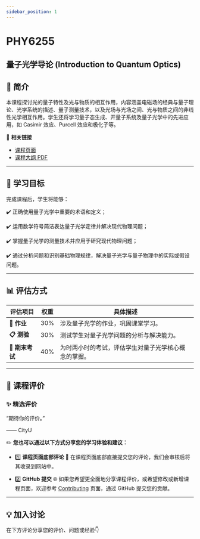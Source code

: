 ```yaml
---
sidebar_position: 1
---
```


# PHY6255
## 量子光学导论 (Introduction to Quantum Optics)

## **📘 简介**
本课程探讨光的量子特性及光与物质的相互作用，内容涵盖电磁场的经典与量子理论、光学系统的描述、量子测量技术，以及光场与光场之间、光与物质之间的非线性光学相互作用。学生还将学习量子态生成、开量子系统及量子光学中的先进应用，如 Casimir 效应、Purcell 效应和极化子等。

🔗 **相关链接**
- [课程页面](https://www.cityu.edu.hk/catalogue/pg/202526/course/PHY6255.htm)
- [课程大纲 PDF](https://www.cityu.edu.hk/catalogue/pg/202526/course/PHY6255.pdf)

---

## **🎯 学习目标**

完成课程后，学生将能够：

✔️ 正确使用量子光学中重要的术语和定义；

✔️ 运用数学符号简洁表达量子光学定律并解决现代物理问题；

✔️ 掌握量子光学的测量技术并应用于研究现代物理问题；

✔️ 通过分析问题和识别基础物理规律，解决量子光学与量子物理中的实际或假设问题。

---

## **📊 评估方式**

| **评估项目**            | **权重** | **具体描述**                                                                                       |
|------------------------|---------|---------------------------------------------------------------------------------------------------|
| **📂 作业**             | 30%      | 涉及量子光学的作业，巩固课堂学习。                                                                   |
| **📋 测验**             | 30%      | 测试学生对量子光学问题的分析与解决能力。                                                               |
| **📝 期末考试**         | 40%      | 为时两小时的考试，评估学生对量子光学核心概念的掌握。                                                     |

---

## **💬 课程评价**

### ✨ **精选评价**
<div className={commentStyles.commentBox}>
    <p className={commentStyles.commentText}>
        “期待你的评价。”
    </p>
    <p className={commentStyles.commentAuthor}>—— CityU</p>
</div>

✏️ **您也可以通过以下方式分享您的学习体验和建议：**

- 1️⃣ **课程页面底部评论**
💬 在课程页面底部直接提交您的评论，我们会审核后将其收录到网站中。

- 2️⃣ **GitHub 提交**
🌐 如果您希望更全面地分享课程评价，或希望修改或新增课程页面，欢迎参考 [Contributing](/contributing) 页面，通过 GitHub 提交您的贡献。

---

## **💡 加入讨论**

在下方评论分享您的评价、问题或经验👇
<Utterances />
